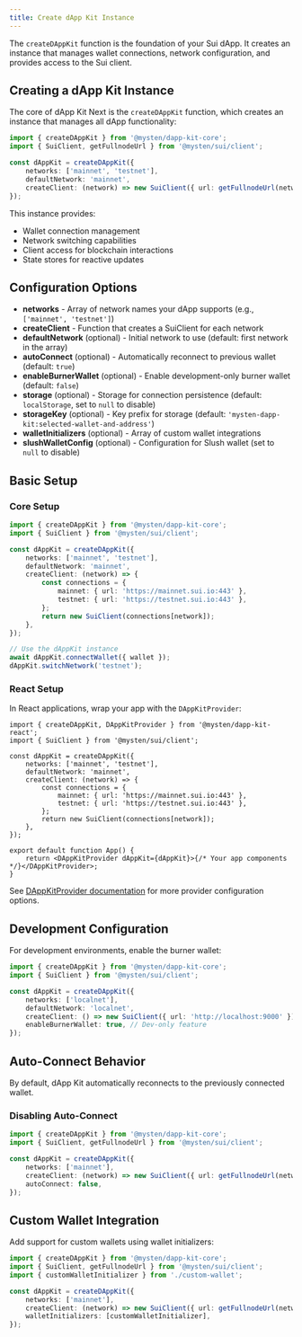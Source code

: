 ```yaml
---
title: Create dApp Kit Instance
---
```


The `createDAppKit` function is the foundation of your Sui dApp. It creates an instance that manages
wallet connections, network configuration, and provides access to the Sui client.

## Creating a dApp Kit Instance

The core of dApp Kit Next is the `createDAppKit` function, which creates an instance that manages
all dApp functionality:

```typescript
import { createDAppKit } from '@mysten/dapp-kit-core';
import { SuiClient, getFullnodeUrl } from '@mysten/sui/client';

const dAppKit = createDAppKit({
	networks: ['mainnet', 'testnet'],
	defaultNetwork: 'mainnet',
	createClient: (network) => new SuiClient({ url: getFullnodeUrl(network) }),
});
```

This instance provides:

- Wallet connection management
- Network switching capabilities
- Client access for blockchain interactions
- State stores for reactive updates

## Configuration Options

- **networks** - Array of network names your dApp supports (e.g., `['mainnet', 'testnet']`)
- **createClient** - Function that creates a SuiClient for each network
- **defaultNetwork** (optional) - Initial network to use (default: first network in the array)
- **autoConnect** (optional) - Automatically reconnect to previous wallet (default: `true`)
- **enableBurnerWallet** (optional) - Enable development-only burner wallet (default: `false`)
- **storage** (optional) - Storage for connection persistence (default: `localStorage`, set to
  `null` to disable)
- **storageKey** (optional) - Key prefix for storage (default:
  `'mysten-dapp-kit:selected-wallet-and-address'`)
- **walletInitializers** (optional) - Array of custom wallet integrations
- **slushWalletConfig** (optional) - Configuration for Slush wallet (set to `null` to disable)

## Basic Setup

### Core Setup

```typescript
import { createDAppKit } from '@mysten/dapp-kit-core';
import { SuiClient } from '@mysten/sui/client';

const dAppKit = createDAppKit({
	networks: ['mainnet', 'testnet'],
	defaultNetwork: 'mainnet',
	createClient: (network) => {
		const connections = {
			mainnet: { url: 'https://mainnet.sui.io:443' },
			testnet: { url: 'https://testnet.sui.io:443' },
		};
		return new SuiClient(connections[network]);
	},
});

// Use the dAppKit instance
await dAppKit.connectWallet({ wallet });
dAppKit.switchNetwork('testnet');
```

### React Setup

In React applications, wrap your app with the `DAppKitProvider`:

```tsx
import { createDAppKit, DAppKitProvider } from '@mysten/dapp-kit-react';
import { SuiClient } from '@mysten/sui/client';

const dAppKit = createDAppKit({
	networks: ['mainnet', 'testnet'],
	defaultNetwork: 'mainnet',
	createClient: (network) => {
		const connections = {
			mainnet: { url: 'https://mainnet.sui.io:443' },
			testnet: { url: 'https://testnet.sui.io:443' },
		};
		return new SuiClient(connections[network]);
	},
});

export default function App() {
	return <DAppKitProvider dAppKit={dAppKit}>{/* Your app components */}</DAppKitProvider>;
}
```

See [DAppKitProvider documentation](./framework-guides/react/dapp-kit-provider) for more provider
configuration options.

## Development Configuration

For development environments, enable the burner wallet:

```typescript
import { createDAppKit } from '@mysten/dapp-kit-core';
import { SuiClient } from '@mysten/sui/client';

const dAppKit = createDAppKit({
	networks: ['localnet'],
	defaultNetwork: 'localnet',
	createClient: () => new SuiClient({ url: 'http://localhost:9000' }),
	enableBurnerWallet: true, // Dev-only feature
});
```

## Auto-Connect Behavior

By default, dApp Kit automatically reconnects to the previously connected wallet.

### Disabling Auto-Connect

```typescript
import { createDAppKit } from '@mysten/dapp-kit-core';
import { SuiClient, getFullnodeUrl } from '@mysten/sui/client';

const dAppKit = createDAppKit({
	networks: ['mainnet'],
	createClient: (network) => new SuiClient({ url: getFullnodeUrl(network) }),
	autoConnect: false,
});
```

## Custom Wallet Integration

Add support for custom wallets using wallet initializers:

```typescript
import { createDAppKit } from '@mysten/dapp-kit-core';
import { SuiClient, getFullnodeUrl } from '@mysten/sui/client';
import { customWalletInitializer } from './custom-wallet';

const dAppKit = createDAppKit({
	networks: ['mainnet'],
	createClient: (network) => new SuiClient({ url: getFullnodeUrl(network) }),
	walletInitializers: [customWalletInitializer],
});
```
